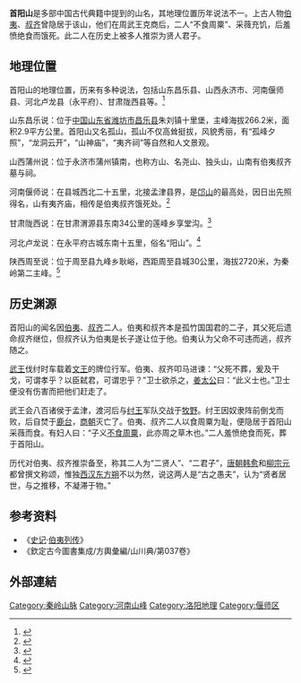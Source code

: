 {{About|上古人物伯夷、叔齐隐居的山|其他用法|首阳山 (消歧义)}}
'''首阳山'''是多部中国古代典籍中提到的山名，其地理位置历年说法不一。上古人物[[伯夷|伯夷]]、[[叔齐|叔齐]]曾隐居于该山，他们在周武王克商后，二人“不食周粟”、采薇充饥，后羞愤绝食而饿死。此二人在历史上被多人推崇为贤人君子。

== 地理位置 ==
首阳山的地理位置，历来有多种说法，包括山东昌乐县、山西永济市、河南偃师县、河北卢龙县（永平府）、甘肃陇西县等。<ref>{{cite book |title=欽定古今圖書集成 |chapter=方輿彙編/山川典/第037卷}}</ref>

山东昌乐说：位于[[中国|中国]][[山东省|山东省]][[潍坊市|潍坊市]][[昌乐县|昌乐县]]朱刘镇十里堡，主峰海拔266.2米，面积2.9平方公里。首阳山又名孤山，孤山不仅高耸挺拔，风貌秀丽，有“孤峰夕照”，“龙洞云开”，“山神庙”，“夷齐祠”等自然和人文景观。

山西蒲州说：位于永济市蒲州镇南，也称方山、名尧山、独头山，山南有伯夷叔齐墓与祠。

河南偃师说：在县城西北二十五里，北接孟津县界，是[[邙山|邙山]]的最高处，因日出先照得名，山有夷齐庙，相传是伯夷叔齐饿死处。<ref>{{cite web |title=偃师首阳山，商周之际两位王子对于君臣大义的最后坚守之地！ |url=https://www.sohu.com/a/423452106_636169 |accessdate=2021-03-18| archiveurl=https://web.archive.org/web/20210318105713/https://www.sohu.com/a/423452106_636169 | archivedate=2021-03-18 }}</ref>

甘肃陇西说：在甘肃渭源县东南34公里的莲峰乡享堂沟。<ref>{{cite web |title=首阳山 |url=http://www.gswhly.com.cn/nd.jsp?id=38 |website=甘肃文化旅游网 |accessdate=2021-03-18}}</ref>

河北卢龙说：在永平府古城东南十五里，俗名“阳山”。<ref>{{cite web |title=秦皇岛卢龙：中国孤竹文化之乡！ |url=https://new.qq.com/omn/20200616/20200616A0X0RT00.html |accessdate=2021-03-18}}</ref>

陕西周至说：位于周至县九峰乡耿峪，西距周至县城30公里，海拔2720米，为秦岭第二主峰。<ref>{{cite web |title=周至县首阳山 |url=http://www.bytravel.cn/Landscape/37/zhouzhixianshouyangshan.html |website=博雅文化旅游网 |accessdate=2021-03-18 |archiveurl=https://web.archive.org/web/20210318102955/https://googleads.g.doubleclick.net/pagead/html/r20210316/r20190131/zrt_lookup.html| archivedate=2021-03-11}}</ref>

== 历史渊源 ==
首阳山的闻名因[[伯夷|伯夷]]、[[叔齐|叔齐]]二人。伯夷和叔齐本是孤竹国国君的二子，其父死后遗命叔齐继位，但叔齐认为伯夷是长子遂让位于他。伯夷认为父命不可违而逃，叔齐随之。

[[武王|武王]]伐纣时车载着[[文王|文王]]的牌位行军。伯夷、叔齐叩马进谏：“父死不葬，爰及干戈，可谓孝乎？以臣弑君，可谓忠乎？”卫士欲杀之，[[姜太公|姜太公]]曰：“此义士也。”卫士便没有伤害而把他们赶走了。

武王会八百诸侯于孟津，渡河后与[[纣王|纣王]]军队交战于[[牧野|牧野]]。纣王因奴隶阵前倒戈而败，后自焚于[[鹿台|鹿台]]，[[商朝|商朝]]灭亡了。伯夷、叔齐二人以食周粟为耻，便隐居于首阳山采薇而食。有妇人曰：“子义[[不食周粟|不食周粟]]，此亦周之草木也。”二人羞愤绝食而死，葬于首阳山。

历代对伯夷、叔齐推崇备至，称其二人为“二贤人”、“二君子”，[[唐朝|唐朝]][[韩愈|韩愈]]和[[柳宗元|柳宗元]]都曾撰文称颂，惟独[[西汉|西汉]][[东方朔|东方朔]]不以为然，说这两人是“古之愚夫”，认为“贤者居世，与之推移，不凝滞于物。”

== 参考资料 ==
{{reflist}}
*《[[史记|史记]]·[[s:史記/卷061|伯夷列传]]》
*《欽定古今圖書集成/方輿彙編/山川典/第037卷》

==外部連結==
{{Wikisource further reading}}

{{DEFAULTSORT:Shouyang Shan}}
[[Category:秦岭山脉|Category:秦岭山脉]]
[[Category:河南山峰|Category:河南山峰]]
[[Category:洛阳地理|Category:洛阳地理]]
[[Category:偃师区|Category:偃师区]]